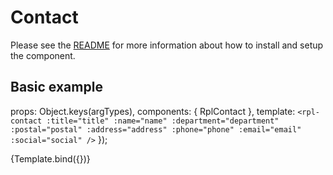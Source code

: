 
<Meta title="Molecules/Contact" />

# Contact
Please see the [README](https://github.com/dpc-sdp/ripple/blob/master/packages/components/Molecules/Contact/README.md) for more information about how to install and setup the component.

## Basic example

  props: Object.keys(argTypes),
  components: { RplContact },
  template: `
    <rpl-contact
      :title="title"
      :name="name"
      :department="department"
      :postal="postal"
      :address="address"
      :phone="phone"
      :email="email"
      :social="social"
    />
  `
});

<Canvas>
  <Story
    name="Contact"
    args={{
      title: 'Need additional help?',
      name: 'First Last Name (Job Title)',
      department: 'Department name',
      postal: 'PO Box 123, Suburb VIC 3421',
      address: '13 Street Name, Suburb VIC 3056',
      phone: [
        { number: '03 9876 6754' },
        { number: '0400 000 000', title: 'Mob' }
      ],
      email: 'emailaddress@vic.gov.au',
      social: [
        {
          icon: 'facebook',
          title: 'Name of Facebook Page',
          url: 'https://www.facebook.com'
        },
        {
          icon: 'twitter',
          title: 'Name of Twitter account',
          url: 'https://www.twitter.com'
        },
        {
          icon: 'linkedin',
          title: 'Name of LinkedIn profile',
          url: 'https://www.linkedin.com'
        },
        {
          icon: 'instagram',
          title: 'Name of Instagram account',
          url: 'https://www.intagram.com'
        },
        {
          icon: 'browser',
          title: 'Name of website',
          url: 'https://vic.gov.au'
        }
      ]
    }}
  >
    {Template.bind({})}
  </Story>
</Canvas>

<ArgsTable of={RplContact} />

